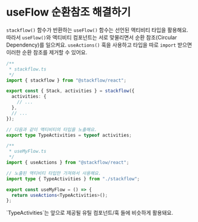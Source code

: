 
# useFlow 순환참조 해결하기

`stackflow()` 함수가 반환하는 `useFlow()` 함수는 선언된 액티비티 타입을 활용해요. 따라서 `useFlow()`와 액티비티 컴포넌트는 서로 맞물리면서 순환 참조(Circular Dependency)를 일으켜요.
`useActions()` 훅을 사용하고 타입을 따로 `import` 받으면 이러한 순환 참조를 제거할 수 있어요.

```typescript
/**
 * stackflow.ts
 */
import { stackflow } from "@stackflow/react";

export const { Stack, activities } = stackflow({
  activities: {
    // ...
  },
  // ...
});

// 다음과 같이 액티비티의 타입을 노출해요.
export type TypeActivities = typeof activities;
```

```typescript
/**
 * useMyFlow.ts
 */
import { useActions } from "@stackflow/react";

// 노출된 액티비티 타입만 가져와서 사용해요.
import type { TypeActivities } from "./stackflow";

export const useMyFlow = () => {
  return useActions<TypeActivities>();
};
```

<Callout emoji="⚡️">
  `TypeActivities`는 앞으로 제공될 유틸 컴포넌트/훅 들에 비슷하게 활용돼요.
</Callout>

